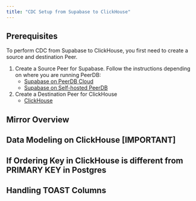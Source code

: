 ```yaml
---
title: "CDC Setup from Supabase to ClickHouse"
---
```



## Prerequisites

To perform CDC from Supabase to ClickHouse, you first need to create a source and destination Peer.

1. Create a Source Peer for Supabase. Follow the instructions depending on where you are running PeerDB:
    * [Supabase on PeerDB Cloud](/connect/postgres/supabase_postgres_peerdb_cloud)
    * [Supabase on Self-hosted PeerDB](/connect/postgres/supabase_postgres)
2. Create a Destination Peer for ClickHouse
    * [ClickHouse](/connect/clickhouse)


## Mirror Overview


<MirrorOverview postgresProviderType="Supabase Instance" />


## Data Modeling on ClickHouse [IMPORTANT]


<DataModelingClickHouse />


## If Ordering Key in ClickHouse is different from PRIMARY KEY in Postgres


<OrderingKeyDifferent />


## Handling TOAST Columns


<HandlingToastColumns />

